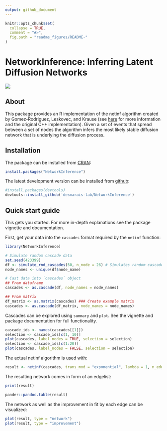 ```yaml
---
output: github_document
---
```


<!-- README.md is generated from README.Rmd. Please edit that file -->

```r
knitr::opts_chunk$set(
  collapse = TRUE,
  comment = "#>",
  fig.path = "readme_figures/README-"
)
```

# NetworkInference: Inferring Latent Diffusion Networks

![](https://travis-ci.org/desmarais-lab/NetworkInference.svg)

## About

This package provides an R implementation of the netinf algorithm 
created by Gomez-Rodriguez, Leskovec, and Krause (see 
[here](http://snap.stanford.edu/netinf/) for more information and the original 
C++ implementation). Given a set of events that spread between a set of nodes 
the algorithm infers the most likely stable diffusion network that is underlying 
the diffusion process.

## Installation

The package can be installed from [CRAN](https://CRAN.R-project.org/):
```r
install.packages("NetworkInference")
```

The latest development version can be installed from 
[github](https://github.com/desmarais-lab/NetworkInference):
```r
#install.packages(devtools)
devtools::install_github('desmarais-lab/NetworkInference')
```

## Quick start guide

This gets you started. For more in-depth explanations see the package vignette 
and documentation.

First, get your data into the `cascades` format required by the `netinf` 
function:

```r
library(NetworkInference)

# Simulate random cascade data
set.seed(423399)
df <- simulate_rnd_cascades(50, n_node = 26) # Simulates random cascade data
node_names <- unique(df$node_name)

# Cast data into `cascades` object
## From dataframe
cascades <- as.cascade(df, node_names = node_names)

## From matrix
df_matrix <- as.matrix(cascades) ### Create example matrix
cascades <- as.cascade(df_matrix, node_names = node_names)
```

Cascades can be explored using `summary` and `plot`. See the vignette and 
package documentation for full functionality.
```r
cascade_ids <- names(cascades[[1]])
selection <- cascade_ids[c(1, 10)]
plot(cascades, label_nodes = TRUE, selection = selection)
selection <- cascade_ids[c(1:20)]
plot(cascades, label_nodes = FALSE, selection = selection)
```

The actual netinf algorithm is used with:
```r
result <- netinf(cascades, trans_mod = "exponential", lambda = 1, n_edges = 5)
```

The resulting network comes in form of an edgelist:
```r
print(result)
```
```r
pander::pandoc.table(result)
```

The network as well as the improvement in fit by each edge can be visualized:
```r
plot(result, type = "network")
plot(result, type = "improvement")
```
